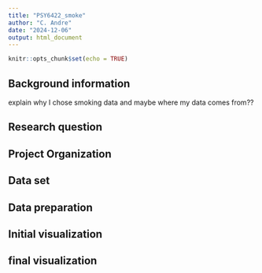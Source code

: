 ```yaml
---
title: "PSY6422_smoke"
author: "C. Andre"
date: "2024-12-06"
output: html_document
---
```


```r
knitr::opts_chunk$set(echo = TRUE)
```

## Background information

explain why I chose smoking data and maybe where my data comes from??

## Research question 

## Project Organization 

## Data set 

## Data preparation 

## Initial visualization 

## final visualization 